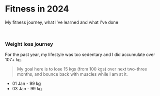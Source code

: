 # Fitness in 2024

My fitness journey, what I&apos;ve learned and what I&apos;ve done

<br />

### Weight loss journey

For the past year, my lifestyle was too sedentary and I did accumulate over 107+ kg.

> My goal here is to lose 15 kgs (from 100 kgs) over next two-three months, and bounce back with muscles while I am at it.

- 01 Jan - 99 kg
- 03 Jan - 99 kg
